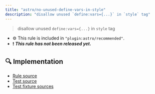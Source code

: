 ```yaml
---
title: "astro/no-unused-define-vars-in-style"
description: "disallow unused `define:vars={...}` in `style` tag"
---
```


> disallow unused `define:vars={...}` in `style` tag

- ⚙ This rule is included in `"plugin:astro/recommended"`.
- ❗ <badge text="This rule has not been released yet." vertical="middle" type="error"> **_This rule has not been released yet._** </badge>



## 🔍 Implementation

- [Rule source](https://github.com/ota-meshi/eslint-plugin-astro/blob/main/src/rules/no-unused-define-vars-in-style.ts)
- [Test source](https://github.com/ota-meshi/eslint-plugin-astro/blob/main/tests/src/rules/no-unused-define-vars-in-style.ts)
- [Test fixture sources](https://github.com/ota-meshi/eslint-plugin-astro/tree/main/tests/fixtures/rules/no-unused-define-vars-in-style)
